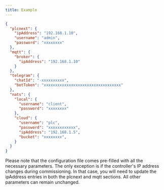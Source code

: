```yaml
---
title: Example
---
```


```json config.json icon="code"
{
  "plcnext": {
    "ipAddress": "192.168.1.10",
    "username": "admin",
    "password": "xxxxxxxx"
  },
  "mqtt": {
    "broker": {
      "ipAddress": "192.168.1.10"
    }
  },
  "telegram": {
    "chatId": "-xxxxxxxxxx",
    "botToken": "xxxxxxxxxxxxxxxxxxxxxxxxxxxxxxxxxx"
  },
  "nats": {
    "local": {
      "username": "client",
      "password": "xxxxxxxx"
    },
    "cloud": {
      "username": "plc",
      "password": "xxxxxxxxxxxx",
      "ipAddress": "192.168.1.5",
      "bucket": "xxxxxxxx",
    }
  }
}
```

<Warning>
Please note that the configuration file comes pre-filled with all the necessary parameters. The only exception is if the controller's IP address changes during commissioning. 
In that case, you will need to update the ipAddress entries in both the plcnext and mqtt sections. All other parameters can remain unchanged.
</Warning>